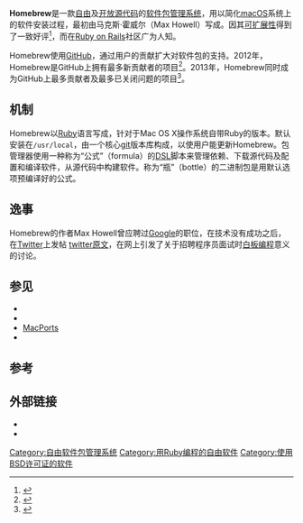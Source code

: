 {{NoteTA
|G1=IT
|G2=FL
}}
{{Infobox software
| name = Homebrew
| logo = Homebrew logo.svg
| logo_size = 64px
| logo alt = Homebrew’s logo
| screenshot = Homebrew help output.png
| caption = [[终端_(macOS)|终端]]中运行brew帮助命令的输出
| collapsible = yes
| author = 马克斯·霍威尔
| released = {{Start date and age|2009|05|21|df=yes}}<ref name="brew-release-0.1">{{GitHub|https://github.com/Homebrew/brew/releases/tag/0.1|Homebrew release 0.1}}</ref>
| latest release version = 2.4.8
| latest release date = {{Start date and age|2020|07|19|df=yes}}<ref>{{GitHub|https://github.com/Homebrew/brew/releases/tag/2.4.8|Homebrew release 2.4.8}}</ref>
| programming language = [[Ruby|Ruby]]
| operating system = [[macOS|macOS]]，[[Linux|Linux]]
| language = 英语
| genre = [[软件包管理系统|软件包管理系统]]
| license = [[BSD许可证|BSD许可证]]
| website = {{URL|https://brew.sh}}
}}
'''Homebrew'''是一款[[自由软件|自由]]及[[开源软件|开放源代码]]的[[软件包管理系统|软件包管理系统]]，用以简化[[macOS|macOS]]系统上的软件安装过程，最初由马克斯·霍威尔（Max Howell）写成。因其[[可扩展性|可扩展性]]得到了一致好评<ref>{{cite web|url=http://www.engineyard.com/blog/2010/homebrew-os-xs-missing-package-manager/|title=Homebrew: OS X’s Missing Package Manager|first=Andre|last=Arko|publisher=[[Engine_Yard|Engine Yard]]|work=Engine Yard blog|deadurl=yes|archiveurl=https://web.archive.org/web/20121015014813/http://www.engineyard.com/blog/2010/homebrew-os-xs-missing-package-manager/|archivedate=2012-10-15|accessdate=2015-06-16}}</ref>，而在[[Ruby_on_Rails|Ruby on Rails]]社区广为人知。

Homebrew使用[[GitHub|GitHub]]，通过用户的贡献扩大对软件包的支持。2012年，Homebrew是GitHub上拥有最多新贡献者的项目<ref>{{cite web|url=https://github.com/blog/1359-the-octoverse-in-2012|title=The Octoverse in 2012|publisher=[[GitHub|GitHub]]|accessdate=2015-06-16|archive-date=2015-08-15|archive-url=https://web.archive.org/web/20150815110755/https://github.com/blog/1359-the-octoverse-in-2012|dead-url=no}}</ref>。2013年，Homebrew同时成为GitHub上最多贡献者及最多已关闭问题的项目<ref>{{cite web | url=http://octoverse.github.com | title=GitHub Octoverse 2013 | accessdate=2020-09-26 | archive-date=2020-09-19 | archive-url=https://web.archive.org/web/20200919103254/https://octoverse.github.com/ | dead-url=no }}</ref>。

== 机制 ==

Homebrew以[[Ruby|Ruby]]语言写成，针对于Mac OS X操作系统自带Ruby的版本。默认安装在<code>/usr/local</code>，由一个核心[[git|git]]版本库构成，以使用户能更新Homebrew。包管理器使用一种称为“公式”（formula）的[[领域特定语言|DSL]]脚本来管理依赖、下载源代码及配置和编译软件，从源代码中构建软件。称为“瓶”（bottle）的二进制包是用默认选项预编译好的公式。

== 逸事 ==
Homebrew的作者Max Howell曾应聘过[[Google|Google]]的职位，在技术没有成功之后，在[[Twitter|Twitter]]上发帖
{{Blockquote|Google: 90% of our engineers use the software you wrote (Homebrew), but you can't invert a binary tree on a whiteboard so f*** off.（Google：我们90%的工程师都在用你的软件（Homebrew），但是你不会在白板上翻转二叉树，所以滚出去。）}} [https://twitter.com/mxcl/status/608682016205344768?lang=en twitter原文]{{Wayback|url=https://twitter.com/mxcl/status/608682016205344768?lang=en |date=20160308100838 }}，在网上引发了关于招聘程序员面试时[[编程面试|白板编程]]意义的讨论。

== 参见 ==
{{Portal|自由软件}}
* {{le|Fink|Fink (software)}}
* {{le|Gentoo/Alt}}
* [[MacPorts|MacPorts]]
* {{le|Pkgsrc}}

== 参考 ==
{{reflist}}

== 外部链接 ==
* {{Official site}}
* {{github|homebrew/linuxbrew}}

[[Category:自由软件包管理系统|Category:自由软件包管理系统]]
[[Category:用Ruby编程的自由软件|Category:用Ruby编程的自由软件]]
[[Category:使用BSD许可证的软件|Category:使用BSD许可证的软件]]

{{Ruby编程语言}}
{{软件包管理系统}}